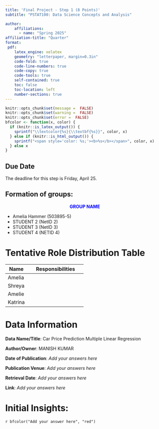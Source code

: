 ---
title: 'Final Project - Step 1 (8 Points)'
subtitle: "PSTAT100: Data Science Concepts and Analysis" 

author:
    affiliations:
      - name: "Spring 2025"
affiliation-title: "Quarter"
format: 
 pdf: 
    latex_engine: xelatex
    geometry: "letterpaper, margin=0.3in"
    code-fold: true
    code-line-numbers: true
    code-copy: true
    code-tools: true
    self-contained: true
    toc: false
    toc-location: left
    number-sections: true
---
```{r setup, include=FALSE}
knitr::opts_chunk$set(message =  FALSE)
knitr::opts_chunk$set(warning =  FALSE)
knitr::opts_chunk$set(error =  FALSE)
bfcolor <- function(x, color) {
  if (knitr::is_latex_output()) {
    sprintf("\\textcolor{%s}{\\textbf{%s}}", color, x)
  } else if (knitr::is_html_output()) {
    sprintf("<span style='color: %s;'><b>%s</b></span>", color, x)
  } else x
}
```

:::{.callout-caution}
# Due Date
The deadline for this step is Friday, April 25.
:::

:::callout
# Formation of groups:
<div style="text-align: center">
<span style="color: blue;"> **GROUP NAME **</span> 
</div>
- Amelia Hammer    (503895-5)
- STUDENT 2    (NetID 2)
- STUDENT 3    (NetID 3)
- STUDENT 4    (NETID 4)
:::

 



# Tentative Role Distribution Table

| Name                 | Responsibilities                                           |
|-----------------------|-----------------------------------------------------------|
 |Amelia  ||             Submits files for team and keeps the github updated 
 |Shreya  ||             Organizing the data and keeping members on track 
 |Amelie  ||             Project planning 
 |Katrina ||             Keeps track of dealines and timelines 
 

# Data Information

  **Data Name/Title**: Car Price Prediction Multiple Linear Regression
  
  **Author/Owner**: MANISH KUMAR
  
  **Date of Publication**: *Add your answers here*
  
  **Publication Venue**: *Add your answers here*
  
  **Retrieval Date**: *Add your answers here*
 
  **Link**: *Add your answers here*


# Initial Insights:
`r bfcolor("Add your answer here", "red")` \



